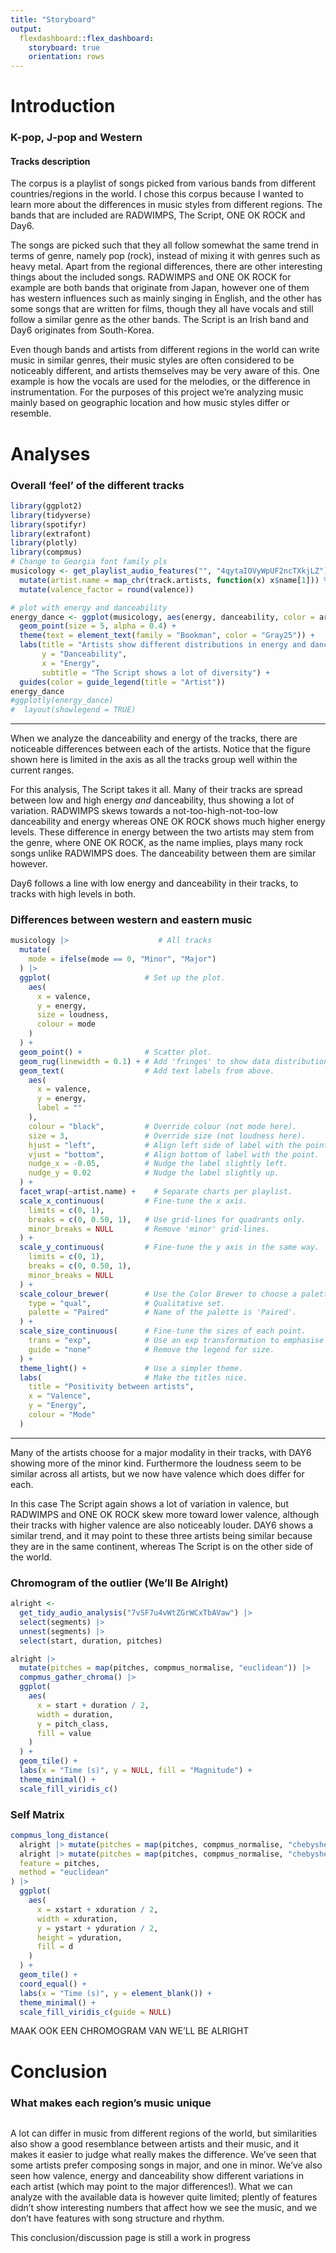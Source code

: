 ```yaml
---
title: "Storyboard"
output: 
  flexdashboard::flex_dashboard:
    storyboard: true
    orientation: rows
---
```


<style>
.navbar-inverse {
  background-color: #222;
}
.navbar-inverse .navbar-brand {
  color: #9d9d9d;
}
.navbar-inverse .navbar-nav>li>a {
  color: #9d9d9d;
}
.navbar-inverse .navbar-nav>.active>a {
  background-color: #222;
}
.list-group-item.active {
  background-color: #222;
  border-color: #222;
}
item.active, .list-group-item.active:hover {
  background-color: #222;
  border-color: #222;
}
</style>

Introduction {.storyboard}
========================================

### K-pop, J-pop and Western

#### Tracks description

The corpus is a playlist of songs picked from various bands from different countries/regions in the world. I chose this corpus because I wanted to learn more about the differences in music styles from different regions. The bands that are included are RADWIMPS, The Script, ONE OK ROCK and Day6.

The songs are picked such that they all follow somewhat the same trend in terms of genre, namely pop (rock), instead of mixing it with genres such as heavy metal. Apart from the regional differences, there are other interesting things about the included songs. RADWIMPS and ONE OK ROCK for example are both bands that originate from Japan, however one of them has western influences such as mainly singing in English, and the other has some songs that are written for films, though they all have vocals and still follow a similar genre as the other bands. The Script is an Irish band and Day6 originates from South-Korea.

Even though bands and artists from different regions in the world can write music in similar genres, their music styles are often considered to be noticeably different, and artists themselves may be very aware of this. One example is how the vocals are used for the melodies, or the difference in instrumentation. For the purposes of this project we’re analyzing music mainly based on geographic location and how music styles differ or resemble.


Analyses {.storyboard}
========================================


### Overall 'feel' of the different tracks

```r
library(ggplot2)
library(tidyverse)
library(spotifyr)
library(extrafont)
library(plotly)
library(compmus)
# Change to Georgia font family pls
musicology <- get_playlist_audio_features("", "4qytaIOVyWpUF2ncTXkjLZ") %>%
  mutate(artist.name = map_chr(track.artists, function(x) x$name[1])) %>%
  mutate(valence_factor = round(valence))
```

```r
# plot with energy and danceability
energy_dance <- ggplot(musicology, aes(energy, danceability, color = artist.name)) +
  geom_point(size = 5, alpha = 0.4) +
  theme(text = element_text(family = "Bookman", color = "Gray25")) +
  labs(title = "Artists show different distributions in energy and danceability",
       y = "Danceability", 
       x = "Energy",
       subtitle = "The Script shows a lot of diversity") +
  guides(color = guide_legend(title = "Artist"))
energy_dance
#ggplotly(energy_dance)
#  layout(showlegend = TRUE)
```

***
When we analyze the danceability and energy of the tracks, there are noticeable differences between each of the artists. Notice that the figure shown here is limited in the axis as all the tracks group well within the current ranges.

For this analysis, The Script takes it all. Many of their tracks are spread between low and high energy _and_ danceability, thus showing a lot of variation. RADWIMPS skews towards a not-too-high-not-too-low danceability and energy whereas ONE OK ROCK shows much higher energy levels. These difference in energy between the two artists may stem from the genre, where ONE OK ROCK, as the name implies, plays many rock songs unlike RADWIMPS does. The danceability between them are similar however.

Day6 follows a line with low energy and danceability in their tracks, to tracks with high levels in both.



### Differences between western and eastern music

```r
musicology |>                    # All tracks
  mutate(
    mode = ifelse(mode == 0, "Minor", "Major")
  ) |>
  ggplot(                     # Set up the plot.
    aes(
      x = valence,
      y = energy,
      size = loudness,
      colour = mode
    )
  ) +
  geom_point() +              # Scatter plot.
  geom_rug(linewidth = 0.1) + # Add 'fringes' to show data distribution.
  geom_text(                  # Add text labels from above.
    aes(
      x = valence,
      y = energy,
      label = ""
    ),
    colour = "black",         # Override colour (not mode here).
    size = 3,                 # Override size (not loudness here).
    hjust = "left",           # Align left side of label with the point.
    vjust = "bottom",         # Align bottom of label with the point.
    nudge_x = -0.05,          # Nudge the label slightly left.
    nudge_y = 0.02            # Nudge the label slightly up.
  ) +
  facet_wrap(~artist.name) +    # Separate charts per playlist.
  scale_x_continuous(         # Fine-tune the x axis.
    limits = c(0, 1),
    breaks = c(0, 0.50, 1),   # Use grid-lines for quadrants only.
    minor_breaks = NULL       # Remove 'minor' grid-lines.
  ) +
  scale_y_continuous(         # Fine-tune the y axis in the same way.
    limits = c(0, 1),
    breaks = c(0, 0.50, 1),
    minor_breaks = NULL
  ) +
  scale_colour_brewer(        # Use the Color Brewer to choose a palette.
    type = "qual",            # Qualitative set.
    palette = "Paired"        # Name of the palette is 'Paired'.
  ) +
  scale_size_continuous(      # Fine-tune the sizes of each point.
    trans = "exp",            # Use an exp transformation to emphasise loud.
    guide = "none"            # Remove the legend for size.
  ) +
  theme_light() +             # Use a simpler theme.
  labs(                       # Make the titles nice.
    title = "Positivity between artists",
    x = "Valence",
    y = "Energy",
    colour = "Mode"
  )
```

***
Many of the artists choose for a major modality in their tracks, with DAY6 showing more of the minor kind. Furthermore the loudness seem to be similar across all artists, but we now have valence which does differ for each.

In this case The Script again shows a lot of variation in valence, but RADWIMPS and ONE OK ROCK skew more toward lower valence, although their tracks with higher valence are also noticeably louder. DAY6 shows a similar trend, and it may point to these three artists being similar because they are in the same continent, whereas The Script is on the other side of the world.

### Chromogram of the outlier (We'll Be Alright)

```r
alright <-
  get_tidy_audio_analysis("7vSF7u4vWtZGrWCxTbAVaw") |>
  select(segments) |>
  unnest(segments) |>
  select(start, duration, pitches)
```

```r
alright |>
  mutate(pitches = map(pitches, compmus_normalise, "euclidean")) |>
  compmus_gather_chroma() |> 
  ggplot(
    aes(
      x = start + duration / 2,
      width = duration,
      y = pitch_class,
      fill = value
    )
  ) +
  geom_tile() +
  labs(x = "Time (s)", y = NULL, fill = "Magnitude") +
  theme_minimal() +
  scale_fill_viridis_c()
```

### Self Matrix

```r
compmus_long_distance(
  alright |> mutate(pitches = map(pitches, compmus_normalise, "chebyshev")),
  alright |> mutate(pitches = map(pitches, compmus_normalise, "chebyshev")),
  feature = pitches,
  method = "euclidean"
) |>
  ggplot(
    aes(
      x = xstart + xduration / 2,
      width = xduration,
      y = ystart + yduration / 2,
      height = yduration,
      fill = d
    )
  ) +
  geom_tile() +
  coord_equal() +
  labs(x = "Time (s)", y = element_blank()) +
  theme_minimal() +
  scale_fill_viridis_c(guide = NULL)
```

######## MAAK OOK EEN CHROMOGRAM VAN WE'LL BE ALRIGHT


Conclusion {.storyboard}
========================================


### What makes each region's music unique

```r
```

A lot can differ in music from different regions of the world, but similarities also show a good resemblance between artists and their music, and it makes it easier to judge what really makes the difference. We've seen that some artists prefer composing songs in major, and one in minor. We've also seen how valence, energy and danceability show different variations in each artist (which may point to the major differences!). What we can analyze with the available data is however quite limited; plently of features didn't show interesting numbers that affect how we see the music, and we don't have features with song structure and rhythm.

This conclusion/discussion page is still a work in progress